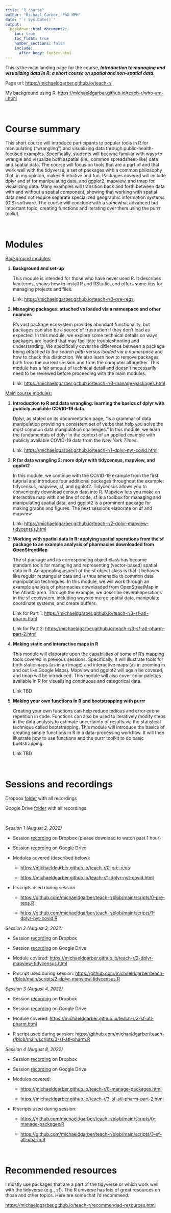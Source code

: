 ```yaml
---
title: "R course"
author: "Michael Garber, PhD MPH"
date: "`r Sys.Date()`"
output: 
  bookdown::html_document2:
    toc: true
    toc_float: true
    number_sections: false
    include: 
      after_body: footer.html
---
```


This is the main landing page for the course, ***Introduction to managing and visualizing data in R: a short course on spatial and non-spatial data***.

Page url: <https://michaeldgarber.github.io/teach-r/>

My background using R: <https://michaeldgarber.github.io/teach-r/who-am-i.html>

<br />

# Course summary

This short course will introduce participants to popular tools in R for manipulating ("wrangling") and visualizing data through public-health-focused examples. Specifically, students will become familiar with ways to wrangle and visualize both aspatial (i.e., common spreadsheet-like) data and spatial data. The course will focus on tools that are a part of and that work well with the tidyverse, a set of packages with a common philosophy that, in my opinion, makes R intuitive and fun. Packages covered will include dplyr and sf for manipulating data, and ggplot2, mapview, and tmap for visualizing data. Many examples will transition back and forth between data with and without a spatial component, showing that working with spatial data need not require separate specialized geographic information systems (GIS) software. The course will conclude with a somewhat advanced but important topic, creating functions and iterating over them using the purrr toolkit.

<br />

# Modules

[Background modules:]{.underline}

1.  **Background and set-up**

    This module is intended for those who have never used R. It describes key terms, shows how to install R and RStudio, and offers some tips for managing projects and files.

    Link: <https://michaeldgarber.github.io/teach-r/0-pre-reqs>

2.  **Managing packages: attached vs loaded via a namespace and other nuances**

    R's vast package ecosystem provides abundant functionality, but packages can also be a source of frustration if they don't load as expected. In this module, we explore some technical details on ways packages are loaded that may facilitate troubleshooting and understanding. We specifically cover the difference between a package being *attached to the search path* versus *loaded via a namespace* and how to check this distinction. We also learn how to remove packages, both from the current session and from the computer altogether. This module has a fair amount of technical detail and doesn't necessarily need to be reviewed before proceeding with the main modules.

    Link: <https://michaeldgarber.github.io/teach-r/0-manage-packages.html>

[Main course modules:]{.underline}

1.  **Introduction to R and data wrangling: learning the basics of dplyr with publicly available COVID-19 data.**

    Dplyr, as stated on its documentation page, "is a grammar of data manipulation providing a consistent set of verbs that help you solve the most common data manipulation challenges." In this module, we learn the fundamentals of dplyr in the context of an applied example with publicly available COVID-19 data from the *New York Times*.

    Link: <https://michaeldgarber.github.io/teach-r/1-dplyr-nyt-covid.html>

2.  **R for data wrangling 2: more dplyr with tidycensus, mapview, and ggplot2**

    In this module, we continue with the COVID-19 example from the first tutorial and introduce four additional packages throughout the example: tidycensus, mapview, sf, and ggplot2. Tidycensus allows you to conveniently download census data into R. Mapview lets you make an interactive map with one line of code, sf is a toolbox for managing and manipulating spatial data, and ggplot2 is a prominent package for making graphs and figures. The next sessions elaborate on sf and mapview.

    Link: <https://michaeldgarber.github.io/teach-r/2-dplyr-mapview-tidycensus.html>

3.  **Working with spatial data in R: applying spatial operations from the sf package to an example analysis of pharmacies downloaded from OpenStreetMap**

    The sf package and its corresponding object class has become standard tools for managing and representing (vector-based) spatial data in R. An appealing aspect of the sf object class is that it behaves like regular rectangular data and is thus amenable to common data manipulation techniques. In this module, we will work through an example analysis of pharmacies downloaded from OpenStreetMap in the Atlanta area. Through the example, we describe several operations in the sf ecosystem, including ways to merge spatial data, manipulate coordinate systems, and create buffers.

    Link for Part 1: <https://michaeldgarber.github.io/teach-r/3-sf-atl-pharm.html>

    Link for Part 2: <https://michaeldgarber.github.io/teach-r/3-sf-atl-pharm-part-2.html>

4.  **Making static and interactive maps in R**

    This module will elaborate upon the capabilities of some of R's mapping tools covered in previous sessions. Specifically, it will illustrate tools for both static maps (as in an image) and interactive maps (as in zooming in and out like Google Maps). Mapview and ggplot2 will again be covered, and tmap will be introduced. This module will also cover color palettes available in R for visualizing continuous and categorical data.

    Link TBD

5.  **Making your own functions in R and bootstrapping with purrr**

    Creating your own functions can help reduce tedious and error-prone repetition in code. Functions can also be used to iteratively modify steps in the data analysis to estimate uncertainty of results via the statistical technique called bootstrapping. This module will introduce the basics of creating simple functions in R in a data-processing workflow. It will then illustrate how to use functions and the purrr toolkit to do basic bootstrapping.

    Link TBD

<br />

# Sessions and recordings

Dropbox [folder](https://www.dropbox.com/sh/rpqerzm0ukawhuk/AAAFN4FVfLsq9m4pBvdH83JCa?dl=0) with all recordings

Google Drive [folder](https://drive.google.com/drive/folders/125F0jIChEAPEqTKQx5VdFpKHe4xOOKYP?usp=sharing) with all recordings

<br />

*Session 1 (August 2, 2022)*

-   Session [recording](https://www.dropbox.com/s/2rooqu9w0tbjqlg/r-course-sesion-1-video.mp4?dl=0) on Dropbox (please download to watch past 1 hour)

-   Session [recording](https://drive.google.com/file/d/13miuMQ-qFwC0d-alyABu5-RbaZ8xmQGH/view?usp=sharing) on Google Drive

-   Modules covered (described below):

    -   <https://michaeldgarber.github.io/teach-r/0-pre-reqs>

    -   <https://michaeldgarber.github.io/teach-r/1-dplyr-nyt-covid.html>

-   R scripts used during session

    -   <https://github.com/michaeldgarber/teach-r/blob/main/scripts/0-pre-reqs.R>

    -   <https://github.com/michaeldgarber/teach-r/blob/main/scripts/1-dplyr-nyt-covid.R>

*Session 2 (August 3, 2022)*

-   Session [recording](https://www.dropbox.com/s/eitst7w7kytl7bm/r-course-session-2-video.mp4?dl=0) on Dropbox

-   Session [recording](https://drive.google.com/file/d/11M9PlQJTO8PGgFX7dJm5OytRYMUBQYdS/view?usp=sharing) on Google Drive

-   Module covered: <https://michaeldgarber.github.io/teach-r/2-dplyr-mapview-tidycensus.html>

-   R script used during session: <https://github.com/michaeldgarber/teach-r/blob/main/scripts/2-dplyr-mapview-tidycensus.R>

*Session 3 (August 4, 2022)*

-   Session [recording](https://www.dropbox.com/s/3vvvb24e0k64ont/r-course-session-3-video.mp4?dl=0) on Dropbox

-   Session [recording](https://drive.google.com/file/d/1W0kDHMFHqLp0ZCd9U2stzBauMCQQJ2XV/view?usp=sharing) on Google Drive

-   Module covered: <https://michaeldgarber.github.io/teach-r/3-sf-atl-pharm.html>

-   R script used during session: <https://github.com/michaeldgarber/teach-r/blob/main/scripts/3-sf-atl-pharm.R>

*Session 4 (August 8, 2022)*

-   Session [recording](https://www.dropbox.com/s/w711q4eovnravsk/r-course-session-4-video.mp4?dl=0) on Dropbox

-   Session [recording](https://drive.google.com/file/d/1ZYGZ8hMzN6vFHs_j-dflT18yC-yC9QUA/view?usp=sharing) on Google Drive

-   Modules covered:

    -   <https://michaeldgarber.github.io/teach-r/0-manage-packages.html>

    -   <https://michaeldgarber.github.io/teach-r/3-sf-atl-pharm-part-2.html>

-   R scripts used during session:

    -   <https://github.com/michaeldgarber/teach-r/blob/main/scripts/0-manage-packages.R>

    -   <https://github.com/michaeldgarber/teach-r/blob/main/scripts/3-sf-atl-pharm.R>

<br />

# Recommended resources

I mostly use packages that are a part of the tidyverse or which work well with the tidyverse (e.g., sf). The R universe has lots of great resources on those and other topics. Here are some that I'd recommend:

<https://michaeldgarber.github.io/teach-r/recommended-resources.html>
